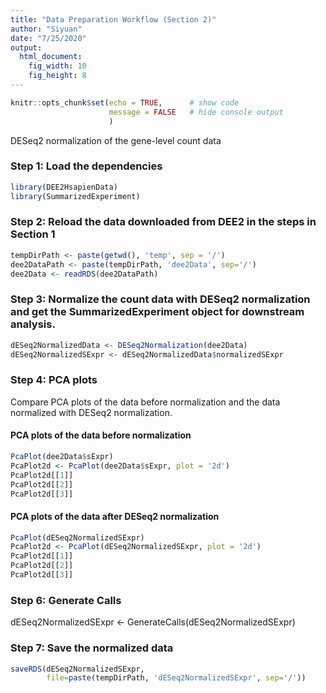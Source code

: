 ```yaml
---
title: "Data Preparation Workflow (Section 2)"
author: "Siyuan"
date: "7/25/2020"
output: 
  html_document:
    fig_width: 10
    fig_height: 8
---
```


```r
knitr::opts_chunk$set(echo = TRUE,      # show code
                      message = FALSE   # hide console output
                      )
```

DESeq2 normalization of the gene-level count data

### Step 1: Load the dependencies
```r
library(DEE2HsapienData)
library(SummarizedExperiment)
```

### Step 2: Reload the data downloaded from DEE2 in the steps in Section 1
```r
tempDirPath <- paste(getwd(), 'temp', sep = '/')
dee2DataPath <- paste(tempDirPath, 'dee2Data', sep='/')
dee2Data <- readRDS(dee2DataPath)
```

### Step 3: Normalize the count data with DESeq2 normalization and get the SummarizedExperiment object for downstream analysis.
```r
dESeq2NormalizedData <- DESeq2Normalization(dee2Data)
dESeq2NormalizedSExpr <- dESeq2NormalizedData$normalizedSExpr
```

### Step 4: PCA plots
Compare PCA plots of the data before normalization and the data normalized with DESeq2 normalization.

#### PCA plots of the data before normalization

```r

PcaPlot(dee2Data$sExpr)
PcaPlot2d <- PcaPlot(dee2Data$sExpr, plot = '2d')
PcaPlot2d[[1]]
PcaPlot2d[[2]]
PcaPlot2d[[3]]
```

#### PCA plots of the data after DESeq2 normalization

```r
PcaPlot(dESeq2NormalizedSExpr)
PcaPlot2d <- PcaPlot(dESeq2NormalizedSExpr, plot = '2d')
PcaPlot2d[[1]]
PcaPlot2d[[2]]
PcaPlot2d[[3]]
```

### Step 6: Generate Calls
dESeq2NormalizedSExpr <- GenerateCalls(dESeq2NormalizedSExpr)

### Step 7: Save the normalized data
```r
saveRDS(dESeq2NormalizedSExpr, 
        file=paste(tempDirPath, 'dESeq2NormalizedSExpr', sep='/'))
```